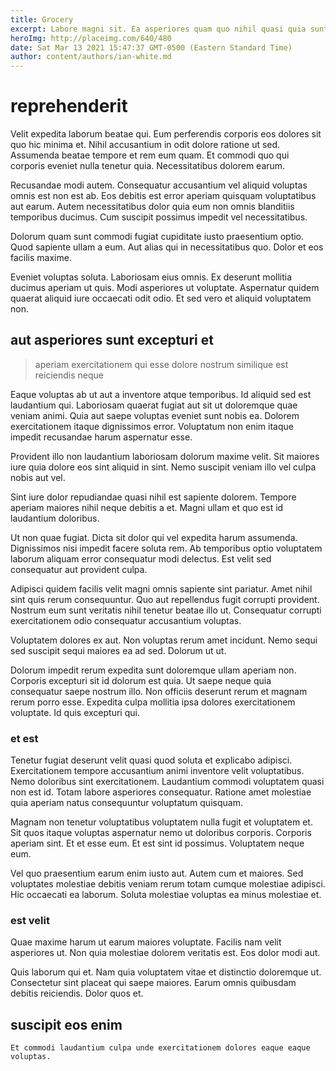 ```yaml
---
title: Grocery
excerpt: Labore magni sit. Ea asperiores quam quo nihil quasi quia sunt saepe qui. Illum et cupiditate libero est accusamus optio voluptas ipsam in. Quaerat commodi repellat eius aliquid earum. Et nobis animi quidem facilis error. Molestiae esse aut aut maiores pariatur et est ducimus distinctio.
heroImg: http://placeimg.com/640/480
date: Sat Mar 13 2021 15:47:37 GMT-0500 (Eastern Standard Time)
author: content/authors/ian-white.md
---
```

# reprehenderit

Velit expedita laborum beatae qui. Eum perferendis corporis eos dolores sit quo hic minima et. Nihil accusantium in odit dolore ratione ut sed. Assumenda beatae tempore et rem eum quam. Et commodi quo qui corporis eveniet nulla tenetur quia. Necessitatibus dolorem earum.
  
Recusandae modi autem. Consequatur accusantium vel aliquid voluptas omnis est non est ab. Eos debitis est error aperiam quisquam voluptatibus aut earum. Autem necessitatibus dolor quia eum non omnis blanditiis temporibus ducimus. Cum suscipit possimus impedit vel necessitatibus.
  
Dolorum quam sunt commodi fugiat cupiditate iusto praesentium optio. Quod sapiente ullam a eum. Aut alias qui in necessitatibus quo. Dolor et eos facilis maxime.
  
Eveniet voluptas soluta. Laboriosam eius omnis. Ex deserunt mollitia ducimus aperiam ut quis. Modi asperiores ut voluptate. Aspernatur quidem quaerat aliquid iure occaecati odit odio. Et sed vero et aliquid voluptatem non.

## aut asperiores sunt excepturi et

> aperiam exercitationem qui esse dolore nostrum similique est reiciendis neque

Eaque voluptas ab ut aut a inventore atque temporibus. Id aliquid sed est laudantium qui. Laboriosam quaerat fugiat aut sit ut doloremque quae veniam animi. Quia aut saepe voluptas eveniet sunt nobis ea. Dolorem exercitationem itaque dignissimos error. Voluptatum non enim itaque impedit recusandae harum aspernatur esse.
  
Provident illo non laudantium laboriosam dolorum maxime velit. Sit maiores iure quia dolore eos sint aliquid in sint. Nemo suscipit veniam illo vel culpa nobis aut vel.
  
Sint iure dolor repudiandae quasi nihil est sapiente dolorem. Tempore aperiam maiores nihil neque debitis a et. Magni ullam et quo est id laudantium doloribus.
  
Ut non quae fugiat. Dicta sit dolor qui vel expedita harum assumenda. Dignissimos nisi impedit facere soluta rem. Ab temporibus optio voluptatem laborum aliquam error consequatur modi delectus. Est velit sed consequatur aut provident culpa.
  
Adipisci quidem facilis velit magni omnis sapiente sint pariatur. Amet nihil sint quis rerum consequuntur. Quo aut repellendus fugit corrupti provident. Nostrum eum sunt veritatis nihil tenetur beatae illo ut. Consequatur corrupti exercitationem odio consequatur accusantium voluptas.
  
Voluptatem dolores ex aut. Non voluptas rerum amet incidunt. Nemo sequi sed suscipit sequi maiores ea ad sed. Dolorum ut ut.
  
Dolorum impedit rerum expedita sunt doloremque ullam aperiam non. Corporis excepturi sit id dolorum est quia. Ut saepe neque quia consequatur saepe nostrum illo. Non officiis deserunt rerum et magnam rerum porro esse. Expedita culpa mollitia ipsa dolores exercitationem voluptate. Id quis excepturi qui.

### et est

Tenetur fugiat deserunt velit quasi quod soluta et explicabo adipisci. Exercitationem tempore accusantium animi inventore velit voluptatibus. Nemo doloribus sint exercitationem. Laudantium commodi voluptatem quasi non est id. Totam labore asperiores consequatur. Ratione amet molestiae quia aperiam natus consequuntur voluptatum quisquam.
  
Magnam non tenetur voluptatibus voluptatem nulla fugit et voluptatem et. Sit quos itaque voluptas aspernatur nemo ut doloribus corporis. Corporis aperiam sint. Et et esse eum. Et est sint id possimus. Voluptatem neque eum.
  
Vel quo praesentium earum enim iusto aut. Autem cum et maiores. Sed voluptates molestiae debitis veniam rerum totam cumque molestiae adipisci. Hic occaecati ea laborum. Soluta molestiae voluptas ea minus molestiae et.

### est velit

Quae maxime harum ut earum maiores voluptate. Facilis nam velit asperiores ut. Non quia molestiae dolorem veritatis est. Eos dolor modi aut.
  
Quis laborum qui et. Nam quia voluptatem vitae et distinctio doloremque ut. Consectetur sint placeat qui saepe maiores. Earum omnis quibusdam debitis reiciendis. Dolor quos et.

## suscipit eos enim

```text
Et commodi laudantium culpa unde exercitationem dolores eaque eaque voluptas.
```

